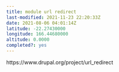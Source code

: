 ```yaml
---
title: module url redirect
last-modified: 2021-11-23 22:20:33Z
date: 2021-08-06 04:01:14Z
latitude: -22.27430000
longitude: 166.44680000
altitude: 0.0000
completed?: yes
---
```


https://www.drupal.org/project/url_redirect